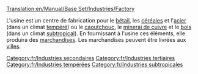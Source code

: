 [[Translation:en/Manual/Base Set/Industries/Factory]]

{{fr/Industries|image=en/Factory.png
|nom=Usine
|climats=[[fr/Manual/Climat#tempere|Tempéré]], [[fr/Manual/Climat#subtropical|Subtropical]]
|accepte=[[fr/Manual/Base Set/Cargos/Bétail|Bétail]], [[fr/Manual/Base Set/Cargos/Céréales|Céréales]], [[fr/Manual/Base Set/Cargos/Acier|Acier]] (climat tempéré seulement), [[fr/Manual/Base Set/Cargos/Caoutchouc|Caoutchouc]], [[fr/Manual/Base Set/Cargos/Minerai de cuivre|Minerai de cuivre]], [[fr/Manual/Base Set/Cargos/Bois|Bois]] (climat subtropical uniquement).
|produit=[[fr/Manual/Base Set/Cargos/Marchandises|Marchandises]]
|notes=Absent des climats [[fr/Manual/Climat#subarctique|Subarctique]] ou [[fr/Manual/Climat#pays-des-jouets|Pays des jouets]]
}}
[[Category:fr/Industries secondaires]]
[[Category:fr/Industries tertiaires]]
[[Category:fr/Industries tempérées]]
[[Category:fr/Industries subtropicales]]

L'usine est un centre de fabrication pour le [[fr/Manual/Base Set/Cargos/Bétail|bétail]], les [[fr/Manual/Base Set/Cargos/Céréales|céréales]] et l'[[fr/Manual/Base Set/Cargos/Acier|acier]] (dans un climat [[fr/Manual/Climat#tempere|tempéré]]) ou le [[fr/Caoutchouc|caoutchouc]], le [[fr/Manual/Base Set/Cargos/Minerai de cuivre|minerai de cuivre]] et le [[fr/Manual/Base Set/Cargos/Bois|bois]] (dans un climat [[fr/Manual/Climat#subtropical|subtropical]]).
En fournissant à l'usine ces éléments, elle produira des [[fr/Manual/Base Set/Cargos/Marchandises|marchandises]]. Les marchandises peuvent être livrées aux [[fr/Manual/Ville|villes]].